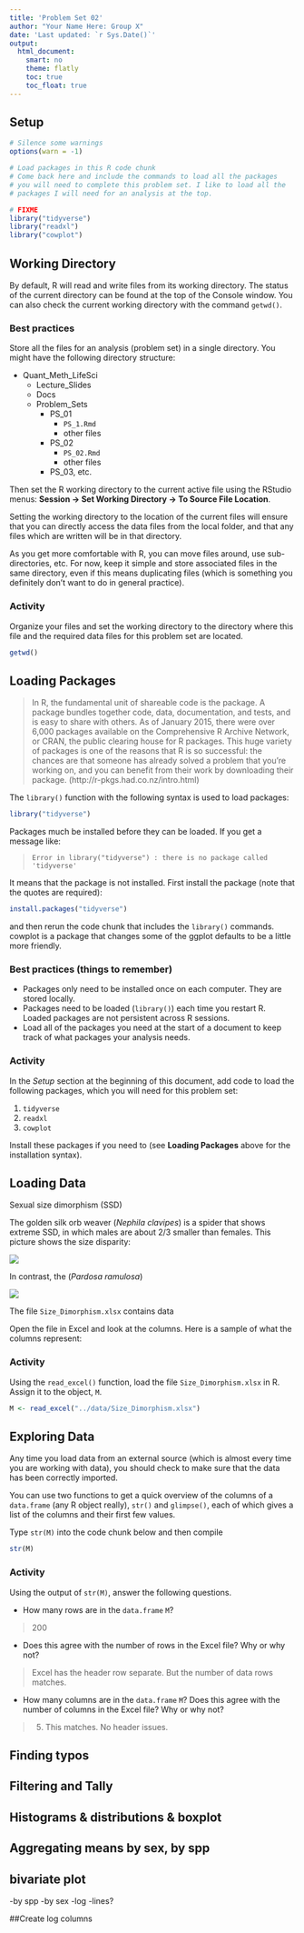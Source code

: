 ```yaml
---
title: 'Problem Set 02'
author: "Your Name Here: Group X"
date: 'Last updated: `r Sys.Date()`'
output:
  html_document:
    smart: no
    theme: flatly
    toc: true
    toc_float: true
---
```



## Setup

```r
# Silence some warnings
options(warn = -1)
```

```r
# Load packages in this R code chunk
# Come back here and include the commands to load all the packages
# you will need to complete this problem set. I like to load all the
# packages I will need for an analysis at the top.

# FIXME
library("tidyverse")
library("readxl")
library("cowplot")
```

## Working Directory

By default, R will read and write files from its working directory. The status of the current directory can be found at the top of the Console window. You can also check the current working directory with the command `getwd()`.

### Best practices

Store all the files for an analysis (problem set) in a single directory. You might have the following directory structure:

- Quant_Meth_LifeSci
    - Lecture_Slides
    - Docs
    - Problem_Sets
        - PS_01
            - `PS_1.Rmd`
            - other files
        - PS_02
            - `PS_02.Rmd`
            - other files
        - PS_03, etc.

Then set the R working directory to the current active file using the RStudio menus: **Session $\rightarrow$ Set Working Directory $\rightarrow$ To Source File Location**.

Setting the working directory to the location of the current files will ensure that you can directly access the data files from the local folder, and that any files which are written will be in that directory.

As you get more comfortable with R, you can move files around, use sub-directories, etc. For now, keep it simple and store associated files in the same directory, even if this means duplicating files (which is something you definitely don't want to do in general practice).

### Activity

Organize your files and set the working directory to the directory where this file and the required data files for this problem set are located.

```r
getwd()
```

## Loading Packages

> In R, the fundamental unit of shareable code is the package. A package bundles together code, data, documentation, and tests, and is easy to share with others. As of January 2015, there were over 6,000 packages available on the Comprehensive R Archive Network, or CRAN, the public clearing house for R packages. This huge variety of packages is one of the reasons that R is so successful: the chances are that someone has already solved a problem that you’re working on, and you can benefit from their work by downloading their package. (http://r-pkgs.had.co.nz/intro.html)

The `library()` function with the following syntax is used to load packages:

```r
library("tidyverse")
```

Packages much be installed before they can be loaded. If you get a message like:

> `Error in library("tidyverse") : there is no package called 'tidyverse'`

It means that the package is not installed. First install the package (note that the quotes are required):

```r
install.packages("tidyverse")
```

and then rerun the code chunk that includes the `library()` commands. cowplot is a package that changes some of the ggplot defaults to be a little more friendly.

### Best practices (things to remember)

- Packages only need to be installed once on each computer. They are stored locally.
- Packages need to be loaded (`library()`) each time you restart R. Loaded packages are not persistent across R sessions.
- Load all of the packages you need at the start of a document to keep track of what packages your analysis needs.

### Activity

In the *Setup* section at the beginning of this document, add code to load the following packages, which you will need for this problem set:

1. `tidyverse`
1. `readxl`
1. `cowplot`

Install these packages if you need to (see **Loading Packages** above for the installation syntax). 

## Loading Data

Sexual size dimorphism (SSD)

The golden silk orb weaver (*Nephila clavipes*) is a spider that shows extreme SSD, in which males are about 2/3 smaller than females. This picture shows the size disparity:

![](http://djringer.com/photos/d/8304-2/golden-silk-orbweaver-nephila-clavipes-female-male.jpg)

In contrast, the (*Pardosa ramulosa*)

![](http://crawford.tardigrade.net/journal/album/fordramulosa.jpg)

The file `Size_Dimorphism.xlsx` contains data 

Open the file in Excel and look at the columns. Here is a sample of what the columns represent:

### Activity

Using the `read_excel()` function, load the file `Size_Dimorphism.xlsx` in R. Assign it to the object, `M`.

```r
M <- read_excel("../data/Size_Dimorphism.xlsx")
```

## Exploring Data

Any time you load data from an external source (which is almost every time you are working with data), you should check to make sure that the data has been correctly imported.

You can use two functions to get a quick overview of the columns of a `data.frame` (any R object really), `str()` and `glimpse()`, each of which gives a list of the columns and their first few values.

Type `str(M)` into the code chunk below and then compile

```r
str(M)
```

### Activity

Using the output of `str(M)`, answer the following questions.

- How many rows are in the `data.frame` `M`?

> 200

- Does this agree with the number of rows in the Excel file? Why or why not?

> Excel has the header row separate. But the number of data rows matches.

- How many columns are in the `data.frame` `M`? Does this agree with the number of columns in the Excel file? Why or why not?

> 5. This matches. No header issues.

## Finding typos


## Filtering and Tally


## Histograms & distributions & boxplot


## Aggregating means by sex, by spp

## bivariate plot
-by spp
-by sex
-log
-lines?

##Create log columns

